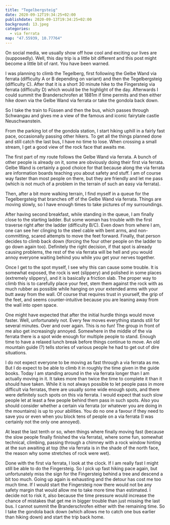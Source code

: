 ```yaml
---
title: "Tegelbergsteig"
date: 2020-09-12T19:34:25+02:00
publishdate: 2020-09-13T19:34:25+02:00
background: 13.jpeg
categories:
  - via ferrata
map: "47.55939, 10.77764"
---
```


On social media, we usually show off how cool and exciting our lives are
(supposedly). Well, this day trip is a little bit different and this post
might become a little bit of rant. You have been warned.

<!--more-->

I was planning to climb the Tegelberg, first following the Gelbe Wand
via ferrata
(difficulty A or B depending on variant) and then the Tegelbergsteig
(difficulty C). After that it is a short 30 minute hike to the Fingersteig
via ferrata (difficulty D) which would be the highlight of the day. Afterwards
I could summit the Branderschrofen at 1881m if time permits and then either
hike down via the Gelbe Wand via ferrata or take the gondola back down.

<GpxTrack src="tegelbergsteig.gpx" />

So I take the train to Füssen and then the bus, which passes through Schwangau
and gives me a view of the famous and iconic fairytale castle Neuschwanstein.

<Gallery>
  <Rimg src="14.jpeg" alt="" />
  <Rimg src="15.jpeg" alt="" />
</Gallery>

From the parking lot of the gondola station, I start hiking uphill in a fairly
fast pace, occasionally passing other hikers. To get all the things planned done
and still catch the last bus, I have no time to lose. When crossing a small
stream, I get a good view of the rock face that awaits me.

<Rimg src="1.jpeg" alt="The rock face that awaits me." />

The first part of my route follows the Gelbe Wand via ferrata. A bunch of
other people is already on it, some are obviously doing their first via ferrata.
Gelbe Wand is certainly a good choice for that because along the via ferrata
are information boards teaching you about safety and stuff. I
am of course way faster than most people on there, but they are friendly and let me pass (which is not
much of a problem in the terrain of such an easy via ferrata).

<Gallery>
  <Rimg src="2.jpeg" caption="The first part of the Gelbe Wand via ferrata." />
  <Rimg src="3.jpeg" caption="One of the first views." />
</Gallery>

Then, after a bit more walking terrain, I find myself in a queue for the
Tegelbergsteig that branches off of the Gelbe Wand via ferrata. Things are
moving slowly, so I have enough times to take pictures of my surroundings.

<Gallery>
  <Rimg src="6.jpeg" caption="First part of the Tegelbergsteig." />
  <Rimg src="7.jpeg" alt="The view." />
  <Rimg
    src="8.jpeg"
    caption="One of the many paragliders (and some kite
    flyers) I see today."
  />
</Gallery>

After having second breakfast, while standing in the queue, I am finally close to
the starting ladder. But some woman has trouble with the first traverse right
after the ladder (difficulty B/C). Even down from where I am, one can see her
clinging to the steel cable with bent arms, and non-committing, scared attempts
to move the feet forward. Finally, that person decides to climb back down
(forcing the four other people on the ladder to go down again too). Definitely
the right decision, if that spot is already causing problems, the rest of the via
ferrata will be hell and you would annoy everyone waiting behind you while you
get your nerves together.

<Rimg src="9.jpeg" alt="The ladder marking the start of the Tegelbergsteig." />

Once I get to the spot myself, I see why this can cause some trouble. It is
somewhat exposed, the rock is wet (slippery) and polished in some places
(extremely slippery), and it is basically a friction slab. The proper way to
climb this is to carefully place your feet, stem them against the rock with as
much rubber as possible while hanging on your extended arms with your butt away
from the wall. Of course that requires trust in yourself, the grip of the feet,
and seems counter-intuitive because you are leaning away from the wall into open
space.

One might have expected that after the initial hurdle things would move faster.
Well, unfortunately not. Every few moves everything stands still for several
minutes. Over and over again. This is no fun! The group in front of me also
get increasingly annoyed. Somewhere in the middle of the via ferrata there
is a spot wide enough for multiple people to stand. Enough time to have
a relaxed lunch break before things continue to move. An old mountain guide (?)
tells stories of various people he had to get out of dire situations.

<Rimg
  src="10.jpeg"
  caption="The masses of people waiting for things to move again."
/>

I do not expect everyone to be moving as fast through a via ferrata as me. But
I do expect to be able to climb it in roughly the time given in the guide books.
Today I am standing around in the via ferrata longer than I am actually
moving in it. It takes more than twice the time to complete it than it should have taken.
While it is not always possible to let
people pass in more difficult via ferratas, there are usually some wide enough spots, and
there were definitely such spots on this via ferrata. I would expect that such slow people
let at least a few people behind them pass in such spots. Also
you should consider whether a certain via ferrata (or whatever you are doing in the
mountains) is up to your abilities. You do no one a favour if they need to save
you or even when you block tens of people on a via ferrata (I was certainly not the only one annoyed).

At least the last tenth or so, when things where finally moving fast (because
the slow people finally finished the via ferrata), where some fun, somewhat technical,
climbing, passing through a chimney with a rock window hinting at the sun
awaiting at top (the via ferrata is in the shade of the north face, the reason
why some stretches of rock were wet).

<Gallery>
  <Rimg src="11.jpeg" caption="In the chimney with the rock window." />
  <Rimg
    src="13.jpeg"
    caption="At least the view with Schwangau and Füssen is nice."
  />
</Gallery>

Done with the first via ferrata, I look at the clock. If I am really fast I might
still be able to do the Fingersteig. So I pick up fast hiking pace again, but
unfortunately miss the sign for the Fingersteig behind a tree and descend a bit
too much. Going up again is exhausting and the detour has cost me too much time.
If I would start the Fingersteig now there would not be any safety margin that
would allow me to take more time than estimated. I decide not to risk it, also
because the time pressure would increase the chance of mistakes that get me in
bigger trouble than just missing the last bus. I cannot summit the
Branderschrofen either with the remaining time. So I take the gondola back down
(which allows me to catch one bus earlier than hiking down) and start the trip
back home.

